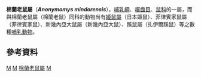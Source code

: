 {{Automatic taxobox
| taxon = Anonymomys
| status = DD 
| status_system = IUCN3.1
| status_ref = <ref>{{IUCN2008 |assessors=Heaney, L. & Esselstyn, J. |year=2008 |title=Anonymomys mindorensis |id=1559 |downloaded=14 February 2009}}</ref>
| image = 
| image_caption = 
| authority = Musser, 1981
| species = '''''A. mindorensis'''''
| binomial = ''Anonymomys mindorensis''
| binomial_authority = Musser, 1981
| synonyms =
}}

'''棉蘭老鼠屬'''（'''''Anonymomys mindorensis'''''），[[哺乳綱|哺乳綱]]、[[囓齒目|囓齒目]]、[[鼠科|鼠科]]的一屬，而與棉蘭老鼠屬（棉蘭老鼠）同科的動物尚有[[姬鼠屬|姬鼠屬]]（日本姬鼠）、菲律賓家鼠屬（菲律賓家鼠）、新幾內亞大鼠屬（新幾內亞大鼠）、蹊鼠屬（扎伊爾蹊鼠）等之數種[[哺乳動物|哺乳動物]]。

==參考資料==
{{reflist}}
{{Taxonbar|from=Q1757646}}

[[Category:IUCN红色名录数据缺乏物种|M]]
[[Category:鼠亚科|M]]
[[Category:棉蘭老鼠屬|]]
[[Category:1981年描述的分类群|M]]
